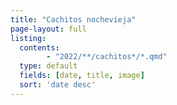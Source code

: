 ```yaml
---
title: "Cachitos nochevieja"
page-layout: full
listing:
  contents:
        - "2022/**/cachitos*/*.qmd"
  type: default
  fields: [date, title, image]
  sort: 'date desc'
---
```


